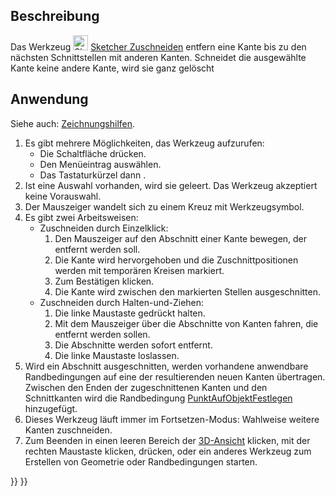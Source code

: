 <languages/>

{{Docnav/de
|[[Sketcher_CreateChamfer/de|Chamfer]]
|[[Sketcher_Split/de|Teilen]]
|[[Sketcher_Workbench/de|Sketcher]]
|IconL=Sketcher_CreateChamfer.svg
|IconR=Sketcher_Split.svg
|IconC=Workbench_Sketcher.svg
}}

{{GuiCommand/de
|Name=Sketcher Trimming
|Name/de=Sketcher Zuschneiden
|MenuLocation=Skizze → Sketcher-Werkzeuge → Kante zuschneiden
|Workbenches=[[Sketcher_Workbench/de|Sketcher]]
|Shortcut={{KEY|G}} {{KEY|T}}
|Version=0.12
|SeeAlso=[[Sketcher_Split/de|Sketcher Teilen]], [[Sketcher_Extend/de|Sketcher Verlängern]]
}}

<span id="Description"></span>
==Beschreibung==

Das Werkzeug [[Image:Sketcher_Trimming.svg|24px]] [[Sketcher_Trimming/de|Sketcher Zuschneiden]] entfern eine Kante bis zu den nächsten Schnittstellen mit anderen Kanten. Schneidet die ausgewählte Kante keine andere Kante, wird sie ganz gelöscht

<span id="Usage"></span>
==Anwendung==

Siehe auch: [[Sketcher_Workbench/de#Zeichnungshilfen|Zeichnungshilfen]].

# Es gibt mehrere Möglichkeiten, das Werkzeug aufzurufen:
#* Die Schaltfläche {{Button|[[Image:Sketcher_Trimming.svg|16px]] [[Sketcher_Trimming/de|Kante zuschneiden]]}} drücken.
#* Den Menüeintrag {{MenuCommand|Skizze → Sketcher-Werkzeuge → [[Image:Sketcher_Trimming.svg|16px]] Kante zuschneiden}} auswählen.
#* Das Tastaturkürzel {{KEY|G}} dann {{KEY|T}}.
# Ist eine Auswahl vorhanden, wird sie geleert. Das Werkzeug akzeptiert keine Vorauswahl.
# Der Mauszeiger wandelt sich zu einem Kreuz mit Werkzeugsymbol.
# Es gibt zwei Arbeitsweisen:
#* Zuschneiden durch Einzelklick:
#*# Den Mauszeiger auf den Abschnitt einer Kante bewegen, der entfernt werden soll.
#*# Die Kante wird hervorgehoben und die Zuschnittpositionen werden mit temporären Kreisen markiert.
#*# Zum Bestätigen klicken.
#*# Die Kante wird zwischen den markierten Stellen ausgeschnitten.
#* Zuschneiden durch Halten-und-Ziehen: {{Version/de|1.0}}
#*# Die linke Maustaste gedrückt halten.
#*# Mit dem Mauszeiger über die Abschnitte von Kanten fahren, die entfernt werden sollen.
#*# Die Abschnitte werden sofort entfernt.
#*# Die linke Maustaste loslassen.
# Wird ein Abschnitt ausgeschnitten, werden vorhandene anwendbare Randbedingungen auf eine der resultierenden neuen Kanten übertragen. Zwischen den Enden der zugeschnittenen Kanten und den Schnittkanten wird die Randbedingung [[Sketcher_ConstrainPointOnObject/de|PunktAufObjektFestlegen]] hinzugefügt.
# Dieses Werkzeug läuft immer im Fortsetzen-Modus: Wahlweise weitere Kanten zuschneiden.
# Zum Beenden in einen leeren Bereich der [[3D_view/de|3D-Ansicht]] klicken, mit der rechten Maustaste klicken, {{KEY|Esc}} drücken, oder ein anderes Werkzeug zum Erstellen von Geometrie oder Randbedingungen starten.


{{Docnav/de
|[[Sketcher_CreateChamfer/de|Chamfer]]
|[[Sketcher_Split/de|Teilen]]
|[[Sketcher_Workbench/de|Sketcher]]
|IconL=Sketcher_CreateChamfer.svg
|IconR=Sketcher_Split.svg
|IconC=Workbench_Sketcher.svg
}}

{{Sketcher_Tools_navi{{#translation:}}}}
{{Userdocnavi{{#translation:}}}}